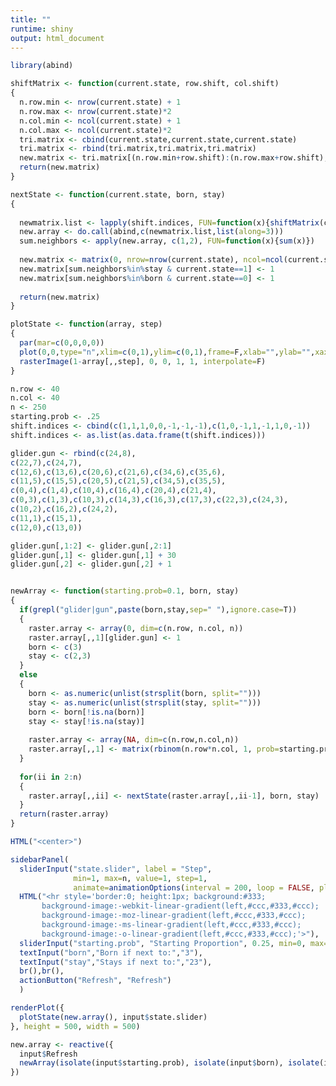 ```yaml
---
title: ""
runtime: shiny
output: html_document
---
```


```r
library(abind)

shiftMatrix <- function(current.state, row.shift, col.shift)
{
  n.row.min <- nrow(current.state) + 1
  n.row.max <- nrow(current.state)*2
  n.col.min <- ncol(current.state) + 1
  n.col.max <- ncol(current.state)*2
  tri.matrix <- cbind(current.state,current.state,current.state)
  tri.matrix <- rbind(tri.matrix,tri.matrix,tri.matrix)
  new.matrix <- tri.matrix[(n.row.min+row.shift):(n.row.max+row.shift),(n.col.min+col.shift):(n.col.max+col.shift)]
  return(new.matrix)
}

nextState <- function(current.state, born, stay)
{
  
  newmatrix.list <- lapply(shift.indices, FUN=function(x){shiftMatrix(current.state, x[1], x[2])})
  new.array <- do.call(abind,c(newmatrix.list,list(along=3)))
  sum.neighbors <- apply(new.array, c(1,2), FUN=function(x){sum(x)})
  
  new.matrix <- matrix(0, nrow=nrow(current.state), ncol=ncol(current.state))
  new.matrix[sum.neighbors%in%stay & current.state==1] <- 1
  new.matrix[sum.neighbors%in%born & current.state==0] <- 1
  
  return(new.matrix)
}

plotState <- function(array, step)
{
  par(mar=c(0,0,0,0))
  plot(0,0,type="n",xlim=c(0,1),ylim=c(0,1),frame=F,xlab="",ylab="",xaxt="n",yaxt="n",xaxs="i",yaxs="i")
  rasterImage(1-array[,,step], 0, 0, 1, 1, interpolate=F)
}

n.row <- 40
n.col <- 40
n <- 250
starting.prob <- .25
shift.indices <- cbind(c(1,1,1,0,0,-1,-1,-1),c(1,0,-1,1,-1,1,0,-1))
shift.indices <- as.list(as.data.frame(t(shift.indices)))

glider.gun <- rbind(c(24,8),
c(22,7),c(24,7),
c(12,6),c(13,6),c(20,6),c(21,6),c(34,6),c(35,6),
c(11,5),c(15,5),c(20,5),c(21,5),c(34,5),c(35,5),
c(0,4),c(1,4),c(10,4),c(16,4),c(20,4),c(21,4),
c(0,3),c(1,3),c(10,3),c(14,3),c(16,3),c(17,3),c(22,3),c(24,3),
c(10,2),c(16,2),c(24,2),
c(11,1),c(15,1),
c(12,0),c(13,0))

glider.gun[,1:2] <- glider.gun[,2:1]
glider.gun[,1] <- glider.gun[,1] + 30
glider.gun[,2] <- glider.gun[,2] + 1


newArray <- function(starting.prob=0.1, born, stay)
{
  if(grepl("glider|gun",paste(born,stay,sep=" "),ignore.case=T))
  {
    raster.array <- array(0, dim=c(n.row, n.col, n))
    raster.array[,,1][glider.gun] <- 1
    born <- c(3)
    stay <- c(2,3)
  }
  else
  {
    born <- as.numeric(unlist(strsplit(born, split="")))
    stay <- as.numeric(unlist(strsplit(stay, split="")))
    born <- born[!is.na(born)]
    stay <- stay[!is.na(stay)]
    
    raster.array <- array(NA, dim=c(n.row,n.col,n))
    raster.array[,,1] <- matrix(rbinom(n.row*n.col, 1, prob=starting.prob), nrow=n.row, ncol=n.col)
  }
  
  for(ii in 2:n)
  {
    raster.array[,,ii] <- nextState(raster.array[,,ii-1], born, stay)
  }
  return(raster.array)
}
```


```r

HTML("<center>")

sidebarPanel(
  sliderInput("state.slider", label = "Step",
              min=1, max=n, value=1, step=1, 
              animate=animationOptions(interval = 200, loop = FALSE, playButton = NULL, pauseButton = NULL), width=200),
  HTML("<hr style='border:0; height:1px; background:#333; 
       background-image:-webkit-linear-gradient(left,#ccc,#333,#ccc);
       background-image:-moz-linear-gradient(left,#ccc,#333,#ccc);
       background-image:-ms-linear-gradient(left,#ccc,#333,#ccc);
       background-image:-o-linear-gradient(left,#ccc,#333,#ccc);'>"),
  sliderInput("starting.prob", "Starting Proportion", 0.25, min=0, max=1, step=0.05),
  textInput("born","Born if next to:","3"),
  textInput("stay","Stays if next to:","23"),
  br(),br(),
  actionButton("Refresh", "Refresh")
  )

renderPlot({
  plotState(new.array(), input$state.slider)
}, height = 500, width = 500)

new.array <- reactive({
  input$Refresh
  newArray(isolate(input$starting.prob), isolate(input$born), isolate(input$stay))
})
```



